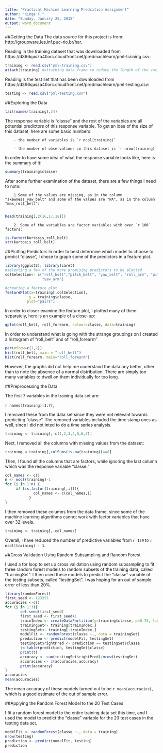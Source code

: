 ```yaml
---
title: "Practical Machine Learning Predcition Assignment"
author: "Kinga F."
date: "Sunday, January 25, 2015"
output: word_document
---
```

##Getting the Data
The data source for this project is from: http://groupware.les.inf.puc-rio.br/har.

Reading in the  training dataset that was downloaded from https://d396qusza40orc.cloudfront.net/predmachlearn/pml-training.csv:

```r
training <- read.csv("pml-training.csv")
attach(training) #attaching data frame to reduce the length of the variable names associated to it. 
```

Reading is the test set that has been downloaded from https://d396qusza40orc.cloudfront.net/predmachlearn/pml-testing.csv:

```r
testing <- read.csv("pml-testing.csv")

```

##Exploring the Data

```r
tail(names(training),24)

```
The response variable is "classe" and the rest of the variables are all potential
predictors of this response variable.   To get an idea of the size of this dataset, here are some basic numbers: 

        - the number of variables is `r ncol(training)`
        
        - the number of observations in this dataset is `r nrow(training)`

In order to have some idea of what the response variable looks like, here is the
summary of it:

```r
summary(training$classe)
```

After some further examination of the dataset, there are a few things I need to note:

        1.Some of the values are missing, as in the column "skewness_yaw_belt" and some of the values are "NA", as in the column "max_roll_belt":  
        

```r
head(training[,c(16,17,18)])

```

        2. Some of the variables are factor variables with over `r 100` factors:

```r
is.factor(kurtosis_roll_belt)
str(kurtosis_roll_belt)

```

##Plotting Predictors
In order to best determine which model to choose to predict "classe", I chose to 
graph some of the predictors in a feature plot.

```r
library(ggplot2); library(caret)
#selecting a few of the more promising predictors to be plotted
colSelection<- c("roll_belt","pitch_belt", "yaw_belt", "roll_arm", "pitch_arm",
                 "yaw_arm")

#creating a feature plot 
featurePlot(x=training[,colSelection],
           y = training$classe,
          plot="pairs")

```

In order to closer examine the feature plot, I plotted many of them separately, here is an example of a close-up:

```r
qplot(roll_belt, roll_forearm, colour=classe, data=training)

```

In order to understand what is going with the strange groupings on I created a histogram of "roll_belt" and  of "roll_forearm"

```r
par(mfrow=c(1,2))
hist(roll_belt, main = "roll_belt")
hist(roll_forearm, main="roll_forearm")
```

However, the graphs did not help me understand the data any better, other than to note the absence of a normal distribution. There are simply too many variables to dwell on them individually for too long.

##Preprocessing the Data


The first 7 variables in the training data set are:

`r names(training)[1:7]`,

I removed these from the data set since they were not relevant towards predicting "classe".  The removed variables included the time stamp ones as well,  since I did not 
inted to do a time series analysis.

```r
training <- training[,-c(1,2,3,4,5,6,7)]

```

Next, I removed all the columns with missing values from the dataset: 

```r
training <-training[,colSums(is.na(training))==0]
```

Then, I found all the columns that are factors, while ignoring the last column which was the response variable "classe."

```r
col_names <- c()
n <- ncol(training)-1
for (i in 1:n) {
     if (is.factor(training[,i])){
             col_names <- c(col_names,i)
           }
}
```

I then removed these columns from the data frame, since some of the machine learning algorithms cannot work with factor variables that have over 32 levels.  


```r
training <- training[,-col_names]
```

Overall, I have reduced the number of predictive variables from `r 159` to `r ncol(training) - 1 `. 


##Cross Validation Using Random Subsampling and Random Forest


I used a for loop to set up cross validation using random subsampling to fit three 
random forest models to random subsets of the training data, called "trainingSet". I then used these models to predict the "classe" variable of the testing subsets, called "testingSet".   I was hoping for an out of sample error of less than 20%.  

```r
library(randomForest)
first_seed <- 123355
accuracies <-c()
for (i in 1:3){
       set.seed(first_seed)
       first_seed <- first_seed+1
       trainIndex <- createDataPartition(y=training$classe, p=0.75, list=FALSE)
       trainingSet<- training[trainIndex,]
       testingSet<- training[-trainIndex,]
       modelFit <- randomForest(classe ~., data = trainingSet)
       prediction <- predict(modelFit, testingSet)
       testingSet$rightPred <- prediction == testingSet$classe
       t<-table(prediction, testingSet$classe)
       print(t)
       accuracy <- sum(testingSet$rightPred)/nrow(testingSet)
       accuracies <- c(accuracies,accuracy)
       print(accuracy)
}
accuracies
mean(accuracies)
```

The mean accuracy of these models turned out to be `r mean(accuracies)`, which is 
a good estimate of the out of sample error.  



##Applying the Random Forest Model to the 20 Test Cases

I fit a random forest model to the entire training data set this time, and I used the
model to predict the "classe" variable for the 20 test cases in the testing data set.

```r

modelFit <- randomForest(classe ~., data = training)
nrow(testing)
prediction <- predict(modelFit, testing)
prediction

```

